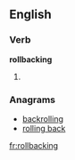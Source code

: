 ==English==

===Verb===
'''rollbacking'''

# {{present participle of|rollback}}

===Anagrams===
* [[backrolling#English|backrolling]]
* [[rolling back#English|rolling back]]

[[fr:rollbacking]]